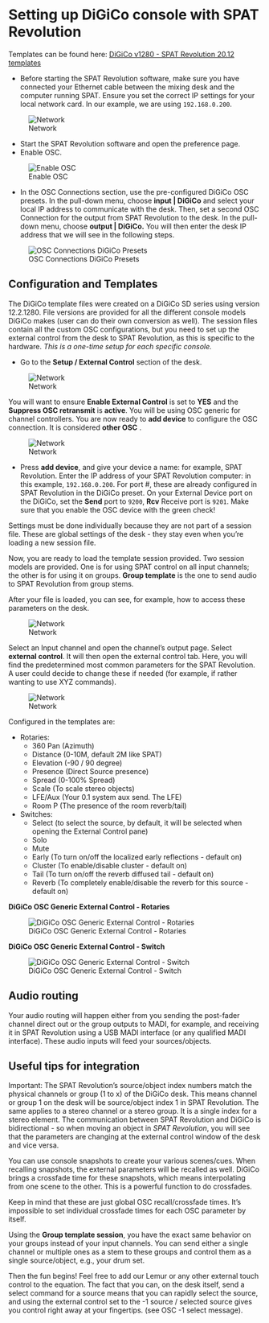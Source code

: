 # Setting up DiGiCo console with SPAT Revolution

Templates can be found here:
[DiGiCo v1280 - SPAT Revolution 20.12 templates](https://public.3.basecamp.com/p/84sDispYRgMSyX1WQVDwMzxT)

* Before starting the SPAT Revolution software, make sure you have connected your Ethernet cable between the mixing desk and the computer running SPAT.
  Ensure you set the correct IP settings for your local network card. In our example, we are using ```192.168.0.200```.

![Network](https://flux-shared.s3.amazonaws.com/doc_images/SpatR/ThirdParty/DigicoNetwork.png)

* Start the SPAT Revolution software and open the preference page.
* Enable OSC.

![Enable OSC](https://flux-shared.s3.amazonaws.com/doc_images/SpatR/Preference/OSCMain.png)

* In the OSC Connections section, use the pre-configured DiGiCo OSC presets.
  In the pull-down menu, choose **input | DiGiCo** and select your local IP address to communicate with the desk.
  Then, set a second OSC Connection for the output from SPAT Revolution to the desk.
  In the pull-down menu, choose **output | DiGiCo.**
  You will then enter the desk IP address that we will see in the following steps.

![OSC Connections DiGiCo Presets](https://flux-shared.s3.amazonaws.com/doc_images/SpatR/ThirdParty/DigicoOSCConnections.png)

## Configuration and Templates

The DiGiCo template files were created on a DiGiCo SD series using version 12.2.1280.
File versions are provided for all the different console models DiGiCo makes (user can do their own conversion as well).
The session files contain all the custom OSC configurations, but you need to set up the external control from the desk to SPAT Revolution, as this is specific to the hardware.
_This is a one-time setup for each specific console._

* Go to the **Setup / External Control** section of the desk.

![Network](https://flux-shared.s3.amazonaws.com/doc_images/SpatR/ThirdParty/DigicoMainMenu.png)

You will want to ensure **Enable External Control** is set to **YES** and the **Suppress OSC retransmit** is **active**.
You will be using OSC generic for channel controllers.
You are now ready to **add device** to configure the OSC connection.
It is considered **other OSC** .

![Network](https://flux-shared.s3.amazonaws.com/doc_images/SpatR/ThirdParty/DigicoExternalControlMenu.png)

* Press **add device**, and give your device a name: for example, SPAT Revolution.
  Enter the IP address of your SPAT Revolution computer: in this example, ```192.168.0.200```.
  For port #, these are already configured in SPAT Revolution in the DiGiCo preset.
  On your External Device port on the DiGiCo, set the **Send** port to ```9200```, **Rcv** Receive port is ```9201```.
  Make sure that you enable the OSC device with the green check!

:::{.callout-note}
Settings must be done individually because they are not part of a session file. These are global settings of the desk - they stay even when you’re loading a new session file.
:::

Now, you are ready to load the template session provided.
Two session models are provided.
One is for using SPAT control on all input channels; the other is for using it on groups.
**Group template** is the one to send audio to SPAT Revolution from group stems.

After your file is loaded, you can see, for example, how to access these parameters on the desk.

![Network](https://flux-shared.s3.amazonaws.com/doc_images/SpatR/ThirdParty/DigicoEnableTrackExternalControl.png)

Select an Input channel and open the channel's output page.
Select **external control**.
It will then open the external control tab.
Here, you will find the predetermined most common parameters for the SPAT Revolution. A user could decide to change these if needed (for example, if rather wanting to use XYZ commands).

![Network](https://flux-shared.s3.amazonaws.com/doc_images/SpatR/ThirdParty/DigicoTrackExternalControl.png)

Configured in the templates are:

- Rotaries:
  - 360 Pan (Azimuth)
  - Distance (0-10M, default 2M like SPAT)
  - Elevation (-90 / 90 degree)
  - Presence (Direct Source presence)
  - Spread (0-100% Spread)
  - Scale (To scale stereo objects)
  - LFE/Aux (Your 0.1 system aux send. The LFE)
  - Room P (The presence of the room reverb/tail)

- Switches:
  - Select (to select the source, by default, it will be selected when opening the External Control pane)
  - Solo
  - Mute
  - Early (To turn on/off the localized early reflections - default on)
  - Cluster (To enable/disable cluster - default on)
  - Tail (To turn on/off the reverb diffused tail - default on)
  - Reverb (To completely enable/disable the reverb for this source - default on)


**DiGiCo OSC Generic External Control - Rotaries**

![DiGiCo OSC Generic External Control - Rotaries
](https://flux-shared.s3.amazonaws.com/doc_images/SpatR/ThirdParty/DigicoExternalControlRotaries.png)

**DiGiCo OSC Generic External Control - Switch**

![DiGiCo OSC Generic External Control - Switch](https://flux-shared.s3.amazonaws.com/doc_images/SpatR/ThirdParty/DigicoExternalControlSwitches.png)

## Audio routing

Your audio routing will happen either from you sending the post-fader channel direct out or the group outputs to MADI, for example, and receiving it in SPAT Revolution using a USB MADI interface (or any qualified MADI interface).
These audio inputs will feed your sources/objects.

## Useful tips for integration

Important: The SPAT Revolution's source/object index numbers match the physical channels or group (1 to x) of the DiGiCo desk.
This means channel or group 1 on the desk will be source/object index 1 in SPAT Revolution.
The same applies to a stereo channel or a stereo group.
It is a single index for a stereo element.
The communication between SPAT Revolution and DiGiCo is bidirectional - so when moving an object in _SPAT Revolution_, you will see that the parameters are changing at the external control window of the desk and vice versa.

You can use console snapshots to create your various scenes/cues.
When recalling snapshots, the external parameters will be recalled as well.
DiGiCo brings a crossfade time for these snapshots, which means interpolating from one scene to the other.
This is a powerful function to do crossfades.

:::{.callout-important}
Keep in mind that these are just global OSC recall/crossfade times. It’s impossible to set individual crossfade times for each OSC parameter by itself.
:::

Using the **Group template session**, you have the exact same behavior on your groups instead of your input channels.
You can send either a single channel or multiple ones as a stem to these groups and control them as a single source/object, e.g., your drum set.

Then the fun begins!
Feel free to add our Lemur or any other external touch control to the equation.
The fact that you can, on the desk itself, send a select command for a source means that you can rapidly select the source, and using the external control set to the -1 source / selected source gives you control right away at your fingertips. (see OSC -1 select message).